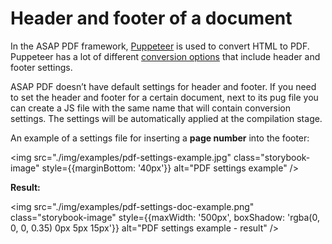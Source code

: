 
<Meta title='Sheet/Header and Footer' />


# Header and footer of a document

In the ASAP PDF framework, [Puppeteer](https://pptr.dev/) is used to convert HTML to PDF. Puppeteer has a lot of
different [conversion options](https://github.com/puppeteer/puppeteer/blob/main/docs/api.md#pagepdfoptions) that include
header and footer settings.

ASAP PDF doesn’t have default settings for header and footer. If you need to set the header and footer for a certain
document, next to its pug file you can create a JS file with the same name that will contain conversion settings. The
settings will be automatically applied at the compilation stage.

An example of a settings file for inserting a **page number** into the footer:

<img src="./img/examples/pdf-settings-example.jpg" class="storybook-image" style={{marginBottom: '40px'}} alt="PDF settings example" />

**Result:**

<img src="./img/examples/pdf-settings-doc-example.png" class="storybook-image" style={{maxWidth: '500px', boxShadow: 'rgba(0, 0, 0, 0.35) 0px 5px 15px'}} alt="PDF settings example - result" />
